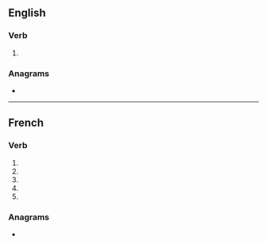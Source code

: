 {{also|atomisé}}
==English==

===Verb===
{{en-verb|atomis}}

# {{alternative spelling of|atomize|lang=en}}

===Anagrams===
* {{anagrams|en|Samiote|amosite|atomies|osmiate}}

----

==French==

===Verb===
{{head|fr|verb form}}

# {{inflection of|atomiser||1|s|pres|indc|lang=fr}}
# {{inflection of|atomiser||3|s|pres|indc|lang=fr}}
# {{inflection of|atomiser||1|s|pres|subj|lang=fr}}
# {{inflection of|atomiser||3|s|pres|subj|lang=fr}}
# {{inflection of|atomiser||2|s|impr|lang=fr}}

===Anagrams===
* {{l|fr|maoïste}}
